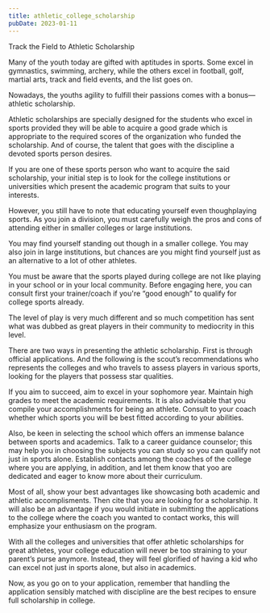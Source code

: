 ```yaml
---
title: athletic_college_scholarship
pubDate: 2023-01-11
---
```


Track the Field to Athletic Scholarship


Many of the youth today are gifted with aptitudes in sports. Some excel in gymnastics, swimming, archery, while the others excel in football, golf, martial arts, track and field events, and the list goes on.

Nowadays, the youths agility to fulfill their passions comes with a bonus—athletic scholarship. 

Athletic scholarships are specially designed for the students who excel in sports provided they will be able to acquire a good grade which is appropriate to the required scores of the organization who funded the scholarship. And of course, the talent that goes with the discipline a devoted sports person desires.
 
If you are one of these sports person who want to acquire the said scholarship, your initial step is to look for the college institutions or universities which present the academic program that suits to your interests. 

However, you still have to note that educating yourself even thoughplaying sports. As you join a division, you must carefully weigh the pros and cons of attending either in smaller colleges or large institutions. 

You may find yourself standing out though in a smaller college. You may also join in large institutions, but chances are you might find yourself just as an alternative to a lot of other athletes.

You must be aware that the sports played during college are not like playing in your school or in your local community.  Before engaging here, you can consult first your trainer/coach if you're “good enough” to qualify for college sports already. 

The level of play is very much different and so much competition has sent what was dubbed as great players in their community to mediocrity in this level. 

There are two ways in presenting the athletic scholarship. First is through official applications. And the following is the scout’s recommendations who represents the colleges and who travels to assess players in various sports, looking for the players that possess star qualities.

If you aim to succeed, aim to excel in your sophomore year. Maintain high grades to meet the academic requirements. It is also advisable that you compile your accomplishments for being an athlete. Consult to your coach whether which sports you will be best fitted according to your abilities.  

Also, be keen in selecting the school which offers an immense balance between sports and academics. Talk to a career guidance counselor; this may help you in choosing the subjects you can study so you can qualify not just in sports alone. Establish contacts among the coaches of the college where you are applying, in addition, and let them know that yoo are dedicated and eager to know more about their curriculum.

Most of all, show your best advantages like showcasing both academic and athletic accomplisments. Then cite that you are looking for a scholarship. It will also be an advantage if you would initiate in submitting the applications to the college where the coach you wanted to contact works, this will emphasize your enthusiasm on the program.

With all the colleges and universities that offer athletic scholarships for great athletes, your college education will never be too straining to your parent’s purse anymore. Instead, they will feel glorified of having a kid who can excel not just in sports alone, but also in academics. 

Now, as you go on to your application, remember that handling the application sensibly matched with discipline are the best recipes to ensure full scholarship in college.